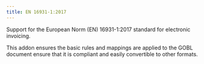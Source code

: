 ```yaml
---
title: EN 16931-1:2017
---
```

Support for the European Norm (EN) 16931-1:2017 standard for electronic invoicing.

This addon ensures the basic rules and mappings are applied to the GOBL document
ensure that it is compliant and easily convertible to other formats.
